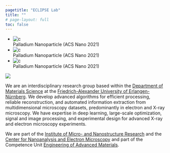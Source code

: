 ```yaml
---
pagetitle: "ECLIPSE Lab"
title: ""
# page-layout: full
toc: false
---
```


```{=html}
<script src="
https://cdn.jsdelivr.net/npm/@splidejs/splide@4.1.4/dist/js/splide.min.js
"></script>
<link href="
https://cdn.jsdelivr.net/npm/@splidejs/splide@4.1.4/dist/css/splide.min.css
" rel="stylesheet">
<div class="splide" role="group" aria-label="Image Slider">
  <div class="splide__track">
		<ul class="splide__list">
			<li class="splide__slide">
        <img src="img/grey_waves1.jpg" alt="c">
        <div>
					Palladium Nanoparticle (ACS Nano 2021)
				</div>
      </li>
			<li class="splide__slide">
        <img src="img/grey_waves1.jpg" alt="c">
        <div>
					Palladium Nanoparticle (ACS Nano 2021)
				</div></li>
			<li class="splide__slide">
        <img src="img/grey_waves1.jpg" alt="c">
        <div>
					Palladium Nanoparticle (ACS Nano 2021)
				</div></li>
		</ul>
  </div>
  <div class="splide__progress">
		<div class="splide__progress__bar">
		</div>
  </div>
</div>

<script>

  document.addEventListener( 'DOMContentLoaded', function () {
    new Splide( '.splide', {
  type   : 'loop',  
  interval: 5000,
  speed: 1000,
  autoplay: true,
  height: 600,
  heightRatio: 0.5,
}).mount();
  } );
 
</script>
```

::: {.hero}
![](./img/eclipse_header.png)
:::
::: {.lead}
  We are an [interdisciplinary]{.fw-bolder} research group based within the [Department of Materials Science](https://www.ww.tf.fau.de/){.text-primary .text-decoration-none .fw-semibold} at the [Friedrich-Alexander University of Erlangen-Nürnberg](https://www.fau.de/){.text-primary .text-decoration-none .fw-semibold}. 
We develop advanced algorithms for efficient processing, reliable reconstruction, and automated information extraction from multidimensional microscopy datasets, predominantly in electron and X-ray microscopy. We have expertise in [deep learning, large-scale optimization, signal and image processing, and experimental design]{.fw-bolder} for advanced [X-ray and electron microscopy]{.fw-bolder} experiments. 

We are part of the [Institute of Micro- and Nanostructure Research](https://www.em.tf.fau.de/) and the [Center for Nanoanalysis and Electron Microscopy](https://www.cenem.fau.de/) and part of the Competence Unit [Engineering of Advanced Materials](https://www.eam.fau.eu/).
:::



<!-- ::: {.callout-note} -->
<!-- ## We are currently recruiting! -->

<!-- If you are interested in joining the lab as a Psychology PhD student, please consider applying.<br /> -->
<!-- You can find more information about this recruitment cycle at [this blog post](./posts/recruitment2023) (or under News). -->
<!-- ::: -->
